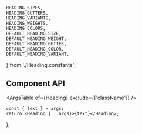 
    HEADING_SIZES,
    HEADING_GUTTERS,
    HEADING_VARIANTS,
    HEADING_WEIGHTS,
    HEADING_COLORS,
    DEFAULT_HEADING_SIZE,
    DEFAULT_HEADING_WEIGHT,
    DEFAULT_HEADING_GUTTER,
    DEFAULT_HEADING_COLOR,
    DEFAULT_HEADING_VARIANT,
} from './Heading.constants';

<Meta component={Heading} title="Components/Heading" />

<Title>Heading</Title>

## Component API

<ArgsTable of={Heading} exclude={['className']} />

    const { text } = args;
    return <Heading {...args}>{text}</Heading>;
};

<Canvas hidden>
    <Story
        name="Default"
        args={{
            text: 'Lorem Ipsum Dolor',
            variant: DEFAULT_HEADING_VARIANT,
            size: DEFAULT_HEADING_SIZE,
            weight: DEFAULT_HEADING_WEIGHT,
            gutter: DEFAULT_HEADING_GUTTER,
            color: DEFAULT_HEADING_COLOR,
        }}
        argTypes={{
            size: {
                control: {
                    type: 'select',
                    options: HEADING_SIZES,
                },
            },
            variant: {
                control: {
                    type: 'select',
                    options: HEADING_VARIANTS,
                },
            },
            weight: {
                control: {
                    type: 'radio',
                    options: HEADING_WEIGHTS,
                },
            },
            gutter: {
                control: {
                    type: 'radio',
                    options: HEADING_GUTTERS,
                },
            },
            color: {
                control: {
                    type: 'radio',
                    options: HEADING_COLORS,
                },
            },
            className: { table: { disable: true } },
        }}
    >
        {Template.bind({})}
    </Story>
</Canvas>
